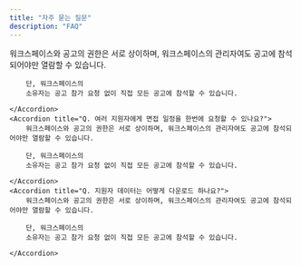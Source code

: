 ```yaml
---
title: "자주 묻는 질문"
description: "FAQ"
---
```


<AccordionGroup>
    <Accordion title="Q. 워크스페이스의 관리자인데 공고를 열람할 수 없어요.">
        워크스페이스와 공고의 권한은 서로 상이하며, 워크스페이스의 관리자여도 공고에 참석되어야만 열람할 수 있습니다. 
        
        단, 워크스페이스의
        소유자는 공고 참가 요청 없이 직접 모든 공고에 참석할 수 있습니다.

    </Accordion>
    <Accordion title="Q. 여러 지원자에게 면접 일정을 한번에 요청할 수 있나요?">
        워크스페이스와 공고의 권한은 서로 상이하며, 워크스페이스의 관리자여도 공고에 참석되어야만 열람할 수 있습니다.

        단, 워크스페이스의
        소유자는 공고 참가 요청 없이 직접 모든 공고에 참석할 수 있습니다.

    </Accordion>
    <Accordion title="Q. 지원자 데이터는 어떻게 다운로드 하나요?">
        워크스페이스와 공고의 권한은 서로 상이하며, 워크스페이스의 관리자여도 공고에 참석되어야만 열람할 수 있습니다.

        단, 워크스페이스의
        소유자는 공고 참가 요청 없이 직접 모든 공고에 참석할 수 있습니다.

    </Accordion>

</AccordionGroup>
